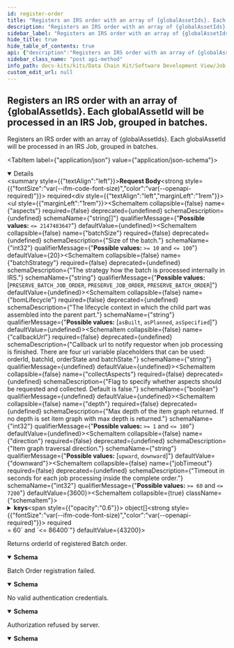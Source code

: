 ```yaml
---
id: register-order
title: "Registers an IRS order with an array of {globalAssetIds}. Each globalAssetId will be processed in an IRS Job, grouped in batches."
description: "Registers an IRS order with an array of {globalAssetIds}. Each globalAssetId will be processed in an IRS Job, grouped in batches."
sidebar_label: "Registers an IRS order with an array of {globalAssetIds}. Each globalAssetId will be processed in an IRS Job, grouped in batches."
hide_title: true
hide_table_of_contents: true
api: {"description":"Registers an IRS order with an array of {globalAssetIds}. Each globalAssetId will be processed in an IRS Job, grouped in batches.","operationId":"registerOrder","requestBody":{"content":{"application/json":{"schema":{"type":"object","additionalProperties":false,"description":"Request body for registering a new Batch Order.","properties":{"aspects":{"type":"array","items":{"type":"string"},"maxItems":2147483647},"batchSize":{"type":"integer","format":"int32","default":20,"description":"Size of the batch.","maximum":100,"minimum":10},"batchStrategy":{"type":"string","description":"The strategy how the batch is processed internally in IRS.","enum":["PRESERVE_BATCH_JOB_ORDER","PRESERVE_JOB_ORDER","PRESERVE_BATCH_ORDER"]},"bomLifecycle":{"type":"string","description":"The lifecycle context in which the child part was assembled into the parent part.","enum":["asBuilt","asPlanned","asSpecified"]},"callbackUrl":{"type":"string","description":"Callback url to notify requestor when job processing is finished. There are four uri variable placeholders that can be used: orderId, batchId, orderState and batchState.","example":"https://hostname.com/callback?orderId={orderId}&batchId={batchId}&orderState={orderState}&batchState={batchState}"},"collectAspects":{"type":"boolean","description":"Flag to specify whether aspects should be requested and collected. Default is false."},"depth":{"type":"integer","format":"int32","description":"Max depth of the item graph returned. If no depth is set item graph with max depth is returned.","maximum":100,"minimum":1},"direction":{"type":"string","default":"downward","description":"Item graph traversal direction.","enum":["upward","downward"]},"jobTimeout":{"type":"integer","format":"int32","default":3600,"description":"Timeout in seconds for each job processing inside the complete order.","maximum":7200,"minimum":60},"keys":{"type":"array","items":{"type":"object","additionalProperties":false,"description":"Key object contains required attributes for identify part chain entry node.","properties":{"bpn":{"type":"string","description":"BPN of partner providing the initial asset","example":"BPNL0123456789XX","maxLength":16,"minLength":16},"globalAssetId":{"type":"string","description":"Id of global asset.","example":"urn:uuid:6c311d29-5753-46d4-b32c-19b918ea93b0","maxLength":45,"minLength":45,"pattern":"^urn:uuid:[0-9a-fA-F]{8}-[0-9a-fA-F]{4}-[0-9a-fA-F]{4}-[0-9a-fA-F]{4}-[0-9a-fA-F]{12}$"}},"required":["bpn","globalAssetId"]},"maxItems":2147483647},"lookupBPNs":{"type":"boolean","description":"Flag to specify whether BPNs should be collected and resolved via the configured BPDM URL. Default is false."},"timeout":{"type":"integer","format":"int32","default":43200,"description":"Timeout in seconds for the complete batch order processing.","maximum":86400,"minimum":60}},"required":["keys"]}}},"required":true},"responses":{"201":{"content":{"application/json":{"examples":{"complete":{"value":{"id":"6c311d29-5753-46d4-b32c-19b918ea93b0"}}},"schema":{"type":"object","additionalProperties":false,"description":"Id of the created Batch order.","properties":{"id":{"type":"string","format":"uuid","description":"Id of the Batch Order."}}}}},"description":"Returns orderId of registered Batch order."},"400":{"content":{"application/json":{"examples":{"error":{"value":{"error":"Bad request","messages":["BadRequestException"],"statusCode":"400 BAD_REQUEST"}}},"schema":{"type":"object","additionalProperties":false,"description":"Error response.","properties":{"error":{"type":"string","description":"Error."},"messages":{"type":"array","description":"List of error messages.","items":{"type":"string"},"maxItems":2147483647},"statusCode":{"type":"string","description":"Error code.","enum":["100 CONTINUE","101 SWITCHING_PROTOCOLS","102 PROCESSING","103 EARLY_HINTS","103 CHECKPOINT","200 OK","201 CREATED","202 ACCEPTED","203 NON_AUTHORITATIVE_INFORMATION","204 NO_CONTENT","205 RESET_CONTENT","206 PARTIAL_CONTENT","207 MULTI_STATUS","208 ALREADY_REPORTED","226 IM_USED","300 MULTIPLE_CHOICES","301 MOVED_PERMANENTLY","302 FOUND","302 MOVED_TEMPORARILY","303 SEE_OTHER","304 NOT_MODIFIED","305 USE_PROXY","307 TEMPORARY_REDIRECT","308 PERMANENT_REDIRECT","400 BAD_REQUEST","401 UNAUTHORIZED","402 PAYMENT_REQUIRED","403 FORBIDDEN","404 NOT_FOUND","405 METHOD_NOT_ALLOWED","406 NOT_ACCEPTABLE","407 PROXY_AUTHENTICATION_REQUIRED","408 REQUEST_TIMEOUT","409 CONFLICT","410 GONE","411 LENGTH_REQUIRED","412 PRECONDITION_FAILED","413 PAYLOAD_TOO_LARGE","413 REQUEST_ENTITY_TOO_LARGE","414 URI_TOO_LONG","414 REQUEST_URI_TOO_LONG","415 UNSUPPORTED_MEDIA_TYPE","416 REQUESTED_RANGE_NOT_SATISFIABLE","417 EXPECTATION_FAILED","418 I_AM_A_TEAPOT","419 INSUFFICIENT_SPACE_ON_RESOURCE","420 METHOD_FAILURE","421 DESTINATION_LOCKED","422 UNPROCESSABLE_ENTITY","423 LOCKED","424 FAILED_DEPENDENCY","425 TOO_EARLY","426 UPGRADE_REQUIRED","428 PRECONDITION_REQUIRED","429 TOO_MANY_REQUESTS","431 REQUEST_HEADER_FIELDS_TOO_LARGE","451 UNAVAILABLE_FOR_LEGAL_REASONS","500 INTERNAL_SERVER_ERROR","501 NOT_IMPLEMENTED","502 BAD_GATEWAY","503 SERVICE_UNAVAILABLE","504 GATEWAY_TIMEOUT","505 HTTP_VERSION_NOT_SUPPORTED","506 VARIANT_ALSO_NEGOTIATES","507 INSUFFICIENT_STORAGE","508 LOOP_DETECTED","509 BANDWIDTH_LIMIT_EXCEEDED","510 NOT_EXTENDED","511 NETWORK_AUTHENTICATION_REQUIRED"]}}}}},"description":"Batch Order registration failed."},"401":{"content":{"application/json":{"examples":{"error":{"value":{"error":"Unauthorized","messages":["UnauthorizedException"],"statusCode":"401 UNAUTHORIZED"}}},"schema":{"type":"object","additionalProperties":false,"description":"Error response.","properties":{"error":{"type":"string","description":"Error."},"messages":{"type":"array","description":"List of error messages.","items":{"type":"string"},"maxItems":2147483647},"statusCode":{"type":"string","description":"Error code.","enum":["100 CONTINUE","101 SWITCHING_PROTOCOLS","102 PROCESSING","103 EARLY_HINTS","103 CHECKPOINT","200 OK","201 CREATED","202 ACCEPTED","203 NON_AUTHORITATIVE_INFORMATION","204 NO_CONTENT","205 RESET_CONTENT","206 PARTIAL_CONTENT","207 MULTI_STATUS","208 ALREADY_REPORTED","226 IM_USED","300 MULTIPLE_CHOICES","301 MOVED_PERMANENTLY","302 FOUND","302 MOVED_TEMPORARILY","303 SEE_OTHER","304 NOT_MODIFIED","305 USE_PROXY","307 TEMPORARY_REDIRECT","308 PERMANENT_REDIRECT","400 BAD_REQUEST","401 UNAUTHORIZED","402 PAYMENT_REQUIRED","403 FORBIDDEN","404 NOT_FOUND","405 METHOD_NOT_ALLOWED","406 NOT_ACCEPTABLE","407 PROXY_AUTHENTICATION_REQUIRED","408 REQUEST_TIMEOUT","409 CONFLICT","410 GONE","411 LENGTH_REQUIRED","412 PRECONDITION_FAILED","413 PAYLOAD_TOO_LARGE","413 REQUEST_ENTITY_TOO_LARGE","414 URI_TOO_LONG","414 REQUEST_URI_TOO_LONG","415 UNSUPPORTED_MEDIA_TYPE","416 REQUESTED_RANGE_NOT_SATISFIABLE","417 EXPECTATION_FAILED","418 I_AM_A_TEAPOT","419 INSUFFICIENT_SPACE_ON_RESOURCE","420 METHOD_FAILURE","421 DESTINATION_LOCKED","422 UNPROCESSABLE_ENTITY","423 LOCKED","424 FAILED_DEPENDENCY","425 TOO_EARLY","426 UPGRADE_REQUIRED","428 PRECONDITION_REQUIRED","429 TOO_MANY_REQUESTS","431 REQUEST_HEADER_FIELDS_TOO_LARGE","451 UNAVAILABLE_FOR_LEGAL_REASONS","500 INTERNAL_SERVER_ERROR","501 NOT_IMPLEMENTED","502 BAD_GATEWAY","503 SERVICE_UNAVAILABLE","504 GATEWAY_TIMEOUT","505 HTTP_VERSION_NOT_SUPPORTED","506 VARIANT_ALSO_NEGOTIATES","507 INSUFFICIENT_STORAGE","508 LOOP_DETECTED","509 BANDWIDTH_LIMIT_EXCEEDED","510 NOT_EXTENDED","511 NETWORK_AUTHENTICATION_REQUIRED"]}}}}},"description":"No valid authentication credentials."},"403":{"content":{"application/json":{"examples":{"error":{"value":{"error":"Forbidden","messages":["ForbiddenException"],"statusCode":"403 FORBIDDEN"}}},"schema":{"type":"object","additionalProperties":false,"description":"Error response.","properties":{"error":{"type":"string","description":"Error."},"messages":{"type":"array","description":"List of error messages.","items":{"type":"string"},"maxItems":2147483647},"statusCode":{"type":"string","description":"Error code.","enum":["100 CONTINUE","101 SWITCHING_PROTOCOLS","102 PROCESSING","103 EARLY_HINTS","103 CHECKPOINT","200 OK","201 CREATED","202 ACCEPTED","203 NON_AUTHORITATIVE_INFORMATION","204 NO_CONTENT","205 RESET_CONTENT","206 PARTIAL_CONTENT","207 MULTI_STATUS","208 ALREADY_REPORTED","226 IM_USED","300 MULTIPLE_CHOICES","301 MOVED_PERMANENTLY","302 FOUND","302 MOVED_TEMPORARILY","303 SEE_OTHER","304 NOT_MODIFIED","305 USE_PROXY","307 TEMPORARY_REDIRECT","308 PERMANENT_REDIRECT","400 BAD_REQUEST","401 UNAUTHORIZED","402 PAYMENT_REQUIRED","403 FORBIDDEN","404 NOT_FOUND","405 METHOD_NOT_ALLOWED","406 NOT_ACCEPTABLE","407 PROXY_AUTHENTICATION_REQUIRED","408 REQUEST_TIMEOUT","409 CONFLICT","410 GONE","411 LENGTH_REQUIRED","412 PRECONDITION_FAILED","413 PAYLOAD_TOO_LARGE","413 REQUEST_ENTITY_TOO_LARGE","414 URI_TOO_LONG","414 REQUEST_URI_TOO_LONG","415 UNSUPPORTED_MEDIA_TYPE","416 REQUESTED_RANGE_NOT_SATISFIABLE","417 EXPECTATION_FAILED","418 I_AM_A_TEAPOT","419 INSUFFICIENT_SPACE_ON_RESOURCE","420 METHOD_FAILURE","421 DESTINATION_LOCKED","422 UNPROCESSABLE_ENTITY","423 LOCKED","424 FAILED_DEPENDENCY","425 TOO_EARLY","426 UPGRADE_REQUIRED","428 PRECONDITION_REQUIRED","429 TOO_MANY_REQUESTS","431 REQUEST_HEADER_FIELDS_TOO_LARGE","451 UNAVAILABLE_FOR_LEGAL_REASONS","500 INTERNAL_SERVER_ERROR","501 NOT_IMPLEMENTED","502 BAD_GATEWAY","503 SERVICE_UNAVAILABLE","504 GATEWAY_TIMEOUT","505 HTTP_VERSION_NOT_SUPPORTED","506 VARIANT_ALSO_NEGOTIATES","507 INSUFFICIENT_STORAGE","508 LOOP_DETECTED","509 BANDWIDTH_LIMIT_EXCEEDED","510 NOT_EXTENDED","511 NETWORK_AUTHENTICATION_REQUIRED"]}}}}},"description":"Authorization refused by server."}},"security":[{"oAuth2":[]}],"tags":["Item Relationship Service"],"method":"post","path":"/irs/orders","servers":[{"url":"http://localhost:8080"}],"securitySchemes":{"oAuth2":{"flows":{"clientCredentials":{"scopes":{},"tokenUrl":"https://localhost"}},"type":"oauth2"}},"jsonRequestBodyExample":{"aspects":["string"],"batchSize":20,"batchStrategy":"PRESERVE_BATCH_JOB_ORDER","bomLifecycle":"asBuilt","callbackUrl":"https://hostname.com/callback?orderId={orderId}&batchId={batchId}&orderState={orderState}&batchState={batchState}","collectAspects":true,"depth":0,"direction":"downward","jobTimeout":3600,"keys":[{"bpn":"BPNL0123456789XX","globalAssetId":"urn:uuid:6c311d29-5753-46d4-b32c-19b918ea93b0"}],"lookupBPNs":true,"timeout":43200},"info":{"description":"The API of the Item Relationship Service (IRS) for retrieving item graphs along the value chain of CATENA-X partners.","title":"IRS API","version":"2.1.0"},"postman":{"name":"Registers an IRS order with an array of {globalAssetIds}. Each globalAssetId will be processed in an IRS Job, grouped in batches.","description":{"content":"Registers an IRS order with an array of {globalAssetIds}. Each globalAssetId will be processed in an IRS Job, grouped in batches.","type":"text/plain"},"url":{"path":["irs","orders"],"host":["{{baseUrl}}"],"query":[],"variable":[]},"header":[{"key":"Content-Type","value":"application/json"},{"key":"Accept","value":"application/json"}],"method":"POST","body":{"mode":"raw","raw":"\"\"","options":{"raw":{"language":"json"}}},"auth":{"type":"oauth2","oauth2":[]}}}
sidebar_class_name: "post api-method"
info_path: docs-kits/kits/Data Chain Kit/Software Development View/Job Api/irs-api
custom_edit_url: null
---
```



## Registers an IRS order with an array of {globalAssetIds}. Each globalAssetId will be processed in an IRS Job, grouped in batches.



Registers an IRS order with an array of {globalAssetIds}. Each globalAssetId will be processed in an IRS Job, grouped in batches.

<MimeTabs><TabItem label={"application/json"} value={"application/json-schema"}><details style={{}} data-collapsed={false} open={true}><summary style={{"textAlign":"left"}}><strong>Request Body</strong><strong style={{"fontSize":"var(--ifm-code-font-size)","color":"var(--openapi-required)"}}> required</strong></summary><div style={{"textAlign":"left","marginLeft":"1rem"}}></div><ul style={{"marginLeft":"1rem"}}><SchemaItem collapsible={false} name={"aspects"} required={false} deprecated={undefined} schemaDescription={undefined} schemaName={"string[]"} qualifierMessage={"**Possible values:** `<= 2147483647`"} defaultValue={undefined}></SchemaItem><SchemaItem collapsible={false} name={"batchSize"} required={false} deprecated={undefined} schemaDescription={"Size of the batch."} schemaName={"int32"} qualifierMessage={"**Possible values:** `>= 10` and `<= 100`"} defaultValue={20}></SchemaItem><SchemaItem collapsible={false} name={"batchStrategy"} required={false} deprecated={undefined} schemaDescription={"The strategy how the batch is processed internally in IRS."} schemaName={"string"} qualifierMessage={"**Possible values:** [`PRESERVE_BATCH_JOB_ORDER`, `PRESERVE_JOB_ORDER`, `PRESERVE_BATCH_ORDER`]"} defaultValue={undefined}></SchemaItem><SchemaItem collapsible={false} name={"bomLifecycle"} required={false} deprecated={undefined} schemaDescription={"The lifecycle context in which the child part was assembled into the parent part."} schemaName={"string"} qualifierMessage={"**Possible values:** [`asBuilt`, `asPlanned`, `asSpecified`]"} defaultValue={undefined}></SchemaItem><SchemaItem collapsible={false} name={"callbackUrl"} required={false} deprecated={undefined} schemaDescription={"Callback url to notify requestor when job processing is finished. There are four uri variable placeholders that can be used: orderId, batchId, orderState and batchState."} schemaName={"string"} qualifierMessage={undefined} defaultValue={undefined}></SchemaItem><SchemaItem collapsible={false} name={"collectAspects"} required={false} deprecated={undefined} schemaDescription={"Flag to specify whether aspects should be requested and collected. Default is false."} schemaName={"boolean"} qualifierMessage={undefined} defaultValue={undefined}></SchemaItem><SchemaItem collapsible={false} name={"depth"} required={false} deprecated={undefined} schemaDescription={"Max depth of the item graph returned. If no depth is set item graph with max depth is returned."} schemaName={"int32"} qualifierMessage={"**Possible values:** `>= 1` and `<= 100`"} defaultValue={undefined}></SchemaItem><SchemaItem collapsible={false} name={"direction"} required={false} deprecated={undefined} schemaDescription={"Item graph traversal direction."} schemaName={"string"} qualifierMessage={"**Possible values:** [`upward`, `downward`]"} defaultValue={"downward"}></SchemaItem><SchemaItem collapsible={false} name={"jobTimeout"} required={false} deprecated={undefined} schemaDescription={"Timeout in seconds for each job processing inside the complete order."} schemaName={"int32"} qualifierMessage={"**Possible values:** `>= 60` and `<= 7200`"} defaultValue={3600}></SchemaItem><SchemaItem collapsible={true} className={"schemaItem"}><details style={{}}><summary style={{}}><strong>keys</strong><span style={{"opacity":"0.6"}}> object[]</span><strong style={{"fontSize":"var(--ifm-code-font-size)","color":"var(--openapi-required)"}}> required</strong></summary><div style={{"marginLeft":"1rem"}}><div style={{"marginTop":".5rem","marginBottom":".5rem"}}>

**Possible values:** `<= 2147483647`

</div><SchemaItem collapsible={false} name={"bpn"} required={true} deprecated={undefined} schemaDescription={"BPN of partner providing the initial asset"} schemaName={"string"} qualifierMessage={"**Possible values:** `>= 16 characters` and `<= 16 characters`"} defaultValue={undefined}></SchemaItem><SchemaItem collapsible={false} name={"globalAssetId"} required={true} deprecated={undefined} schemaDescription={"Id of global asset."} schemaName={"string"} qualifierMessage={"**Possible values:** `>= 45 characters` and `<= 45 characters`, Value must match regular expression `^urn:uuid:[0-9a-fA-F]{8}-[0-9a-fA-F]{4}-[0-9a-fA-F]{4}-[0-9a-fA-F]{4}-[0-9a-fA-F]{12}$`"} defaultValue={undefined}></SchemaItem></div></details></SchemaItem><SchemaItem collapsible={false} name={"lookupBPNs"} required={false} deprecated={undefined} schemaDescription={"Flag to specify whether BPNs should be collected and resolved via the configured BPDM URL. Default is false."} schemaName={"boolean"} qualifierMessage={undefined} defaultValue={undefined}></SchemaItem><SchemaItem collapsible={false} name={"timeout"} required={false} deprecated={undefined} schemaDescription={"Timeout in seconds for the complete batch order processing."} schemaName={"int32"} qualifierMessage={"**Possible values:** `>= 60` and `<= 86400`"} defaultValue={43200}></SchemaItem></ul></details></TabItem></MimeTabs><div><ApiTabs><TabItem label={"201"} value={"201"}><div>

Returns orderId of registered Batch order.

</div><div><MimeTabs schemaType={"response"}><TabItem label={"application/json"} value={"application/json"}><SchemaTabs><TabItem label={"Schema"} value={"Schema"}><details style={{}} data-collapsed={false} open={true}><summary style={{"textAlign":"left"}}><strong>Schema</strong></summary><div style={{"textAlign":"left","marginLeft":"1rem"}}></div><ul style={{"marginLeft":"1rem"}}><SchemaItem collapsible={false} name={"id"} required={false} deprecated={undefined} schemaDescription={"Id of the Batch Order."} schemaName={"uuid"} qualifierMessage={undefined} defaultValue={undefined}></SchemaItem></ul></details></TabItem><TabItem label={"Example (from schema)"} value={"Example (from schema)"}><ResponseSamples responseExample={"{\n  \"id\": \"3fa85f64-5717-4562-b3fc-2c963f66afa6\"\n}"} language={"json"}></ResponseSamples></TabItem><TabItem label={"Complete"} value={"Complete"}><ResponseSamples responseExample={"{\n  \"id\": \"6c311d29-5753-46d4-b32c-19b918ea93b0\"\n}"} language={"json"}></ResponseSamples></TabItem></SchemaTabs></TabItem></MimeTabs></div></TabItem><TabItem label={"400"} value={"400"}><div>

Batch Order registration failed.

</div><div><MimeTabs schemaType={"response"}><TabItem label={"application/json"} value={"application/json"}><SchemaTabs><TabItem label={"Schema"} value={"Schema"}><details style={{}} data-collapsed={false} open={true}><summary style={{"textAlign":"left"}}><strong>Schema</strong></summary><div style={{"textAlign":"left","marginLeft":"1rem"}}></div><ul style={{"marginLeft":"1rem"}}><SchemaItem collapsible={false} name={"error"} required={false} deprecated={undefined} schemaDescription={"Error."} schemaName={"string"} qualifierMessage={undefined} defaultValue={undefined}></SchemaItem><SchemaItem collapsible={false} name={"messages"} required={false} deprecated={undefined} schemaDescription={"List of error messages."} schemaName={"string[]"} qualifierMessage={"**Possible values:** `<= 2147483647`"} defaultValue={undefined}></SchemaItem><SchemaItem collapsible={false} name={"statusCode"} required={false} deprecated={undefined} schemaDescription={"Error code."} schemaName={"string"} qualifierMessage={"**Possible values:** [`100 CONTINUE`, `101 SWITCHING_PROTOCOLS`, `102 PROCESSING`, `103 EARLY_HINTS`, `103 CHECKPOINT`, `200 OK`, `201 CREATED`, `202 ACCEPTED`, `203 NON_AUTHORITATIVE_INFORMATION`, `204 NO_CONTENT`, `205 RESET_CONTENT`, `206 PARTIAL_CONTENT`, `207 MULTI_STATUS`, `208 ALREADY_REPORTED`, `226 IM_USED`, `300 MULTIPLE_CHOICES`, `301 MOVED_PERMANENTLY`, `302 FOUND`, `302 MOVED_TEMPORARILY`, `303 SEE_OTHER`, `304 NOT_MODIFIED`, `305 USE_PROXY`, `307 TEMPORARY_REDIRECT`, `308 PERMANENT_REDIRECT`, `400 BAD_REQUEST`, `401 UNAUTHORIZED`, `402 PAYMENT_REQUIRED`, `403 FORBIDDEN`, `404 NOT_FOUND`, `405 METHOD_NOT_ALLOWED`, `406 NOT_ACCEPTABLE`, `407 PROXY_AUTHENTICATION_REQUIRED`, `408 REQUEST_TIMEOUT`, `409 CONFLICT`, `410 GONE`, `411 LENGTH_REQUIRED`, `412 PRECONDITION_FAILED`, `413 PAYLOAD_TOO_LARGE`, `413 REQUEST_ENTITY_TOO_LARGE`, `414 URI_TOO_LONG`, `414 REQUEST_URI_TOO_LONG`, `415 UNSUPPORTED_MEDIA_TYPE`, `416 REQUESTED_RANGE_NOT_SATISFIABLE`, `417 EXPECTATION_FAILED`, `418 I_AM_A_TEAPOT`, `419 INSUFFICIENT_SPACE_ON_RESOURCE`, `420 METHOD_FAILURE`, `421 DESTINATION_LOCKED`, `422 UNPROCESSABLE_ENTITY`, `423 LOCKED`, `424 FAILED_DEPENDENCY`, `425 TOO_EARLY`, `426 UPGRADE_REQUIRED`, `428 PRECONDITION_REQUIRED`, `429 TOO_MANY_REQUESTS`, `431 REQUEST_HEADER_FIELDS_TOO_LARGE`, `451 UNAVAILABLE_FOR_LEGAL_REASONS`, `500 INTERNAL_SERVER_ERROR`, `501 NOT_IMPLEMENTED`, `502 BAD_GATEWAY`, `503 SERVICE_UNAVAILABLE`, `504 GATEWAY_TIMEOUT`, `505 HTTP_VERSION_NOT_SUPPORTED`, `506 VARIANT_ALSO_NEGOTIATES`, `507 INSUFFICIENT_STORAGE`, `508 LOOP_DETECTED`, `509 BANDWIDTH_LIMIT_EXCEEDED`, `510 NOT_EXTENDED`, `511 NETWORK_AUTHENTICATION_REQUIRED`]"} defaultValue={undefined}></SchemaItem></ul></details></TabItem><TabItem label={"Example (from schema)"} value={"Example (from schema)"}><ResponseSamples responseExample={"{\n  \"error\": \"string\",\n  \"messages\": [\n    \"string\"\n  ],\n  \"statusCode\": \"100 CONTINUE\"\n}"} language={"json"}></ResponseSamples></TabItem><TabItem label={"Error"} value={"Error"}><ResponseSamples responseExample={"{\n  \"error\": \"Bad request\",\n  \"messages\": [\n    \"BadRequestException\"\n  ],\n  \"statusCode\": \"400 BAD_REQUEST\"\n}"} language={"json"}></ResponseSamples></TabItem></SchemaTabs></TabItem></MimeTabs></div></TabItem><TabItem label={"401"} value={"401"}><div>

No valid authentication credentials.

</div><div><MimeTabs schemaType={"response"}><TabItem label={"application/json"} value={"application/json"}><SchemaTabs><TabItem label={"Schema"} value={"Schema"}><details style={{}} data-collapsed={false} open={true}><summary style={{"textAlign":"left"}}><strong>Schema</strong></summary><div style={{"textAlign":"left","marginLeft":"1rem"}}></div><ul style={{"marginLeft":"1rem"}}><SchemaItem collapsible={false} name={"error"} required={false} deprecated={undefined} schemaDescription={"Error."} schemaName={"string"} qualifierMessage={undefined} defaultValue={undefined}></SchemaItem><SchemaItem collapsible={false} name={"messages"} required={false} deprecated={undefined} schemaDescription={"List of error messages."} schemaName={"string[]"} qualifierMessage={"**Possible values:** `<= 2147483647`"} defaultValue={undefined}></SchemaItem><SchemaItem collapsible={false} name={"statusCode"} required={false} deprecated={undefined} schemaDescription={"Error code."} schemaName={"string"} qualifierMessage={"**Possible values:** [`100 CONTINUE`, `101 SWITCHING_PROTOCOLS`, `102 PROCESSING`, `103 EARLY_HINTS`, `103 CHECKPOINT`, `200 OK`, `201 CREATED`, `202 ACCEPTED`, `203 NON_AUTHORITATIVE_INFORMATION`, `204 NO_CONTENT`, `205 RESET_CONTENT`, `206 PARTIAL_CONTENT`, `207 MULTI_STATUS`, `208 ALREADY_REPORTED`, `226 IM_USED`, `300 MULTIPLE_CHOICES`, `301 MOVED_PERMANENTLY`, `302 FOUND`, `302 MOVED_TEMPORARILY`, `303 SEE_OTHER`, `304 NOT_MODIFIED`, `305 USE_PROXY`, `307 TEMPORARY_REDIRECT`, `308 PERMANENT_REDIRECT`, `400 BAD_REQUEST`, `401 UNAUTHORIZED`, `402 PAYMENT_REQUIRED`, `403 FORBIDDEN`, `404 NOT_FOUND`, `405 METHOD_NOT_ALLOWED`, `406 NOT_ACCEPTABLE`, `407 PROXY_AUTHENTICATION_REQUIRED`, `408 REQUEST_TIMEOUT`, `409 CONFLICT`, `410 GONE`, `411 LENGTH_REQUIRED`, `412 PRECONDITION_FAILED`, `413 PAYLOAD_TOO_LARGE`, `413 REQUEST_ENTITY_TOO_LARGE`, `414 URI_TOO_LONG`, `414 REQUEST_URI_TOO_LONG`, `415 UNSUPPORTED_MEDIA_TYPE`, `416 REQUESTED_RANGE_NOT_SATISFIABLE`, `417 EXPECTATION_FAILED`, `418 I_AM_A_TEAPOT`, `419 INSUFFICIENT_SPACE_ON_RESOURCE`, `420 METHOD_FAILURE`, `421 DESTINATION_LOCKED`, `422 UNPROCESSABLE_ENTITY`, `423 LOCKED`, `424 FAILED_DEPENDENCY`, `425 TOO_EARLY`, `426 UPGRADE_REQUIRED`, `428 PRECONDITION_REQUIRED`, `429 TOO_MANY_REQUESTS`, `431 REQUEST_HEADER_FIELDS_TOO_LARGE`, `451 UNAVAILABLE_FOR_LEGAL_REASONS`, `500 INTERNAL_SERVER_ERROR`, `501 NOT_IMPLEMENTED`, `502 BAD_GATEWAY`, `503 SERVICE_UNAVAILABLE`, `504 GATEWAY_TIMEOUT`, `505 HTTP_VERSION_NOT_SUPPORTED`, `506 VARIANT_ALSO_NEGOTIATES`, `507 INSUFFICIENT_STORAGE`, `508 LOOP_DETECTED`, `509 BANDWIDTH_LIMIT_EXCEEDED`, `510 NOT_EXTENDED`, `511 NETWORK_AUTHENTICATION_REQUIRED`]"} defaultValue={undefined}></SchemaItem></ul></details></TabItem><TabItem label={"Example (from schema)"} value={"Example (from schema)"}><ResponseSamples responseExample={"{\n  \"error\": \"string\",\n  \"messages\": [\n    \"string\"\n  ],\n  \"statusCode\": \"100 CONTINUE\"\n}"} language={"json"}></ResponseSamples></TabItem><TabItem label={"Error"} value={"Error"}><ResponseSamples responseExample={"{\n  \"error\": \"Unauthorized\",\n  \"messages\": [\n    \"UnauthorizedException\"\n  ],\n  \"statusCode\": \"401 UNAUTHORIZED\"\n}"} language={"json"}></ResponseSamples></TabItem></SchemaTabs></TabItem></MimeTabs></div></TabItem><TabItem label={"403"} value={"403"}><div>

Authorization refused by server.

</div><div><MimeTabs schemaType={"response"}><TabItem label={"application/json"} value={"application/json"}><SchemaTabs><TabItem label={"Schema"} value={"Schema"}><details style={{}} data-collapsed={false} open={true}><summary style={{"textAlign":"left"}}><strong>Schema</strong></summary><div style={{"textAlign":"left","marginLeft":"1rem"}}></div><ul style={{"marginLeft":"1rem"}}><SchemaItem collapsible={false} name={"error"} required={false} deprecated={undefined} schemaDescription={"Error."} schemaName={"string"} qualifierMessage={undefined} defaultValue={undefined}></SchemaItem><SchemaItem collapsible={false} name={"messages"} required={false} deprecated={undefined} schemaDescription={"List of error messages."} schemaName={"string[]"} qualifierMessage={"**Possible values:** `<= 2147483647`"} defaultValue={undefined}></SchemaItem><SchemaItem collapsible={false} name={"statusCode"} required={false} deprecated={undefined} schemaDescription={"Error code."} schemaName={"string"} qualifierMessage={"**Possible values:** [`100 CONTINUE`, `101 SWITCHING_PROTOCOLS`, `102 PROCESSING`, `103 EARLY_HINTS`, `103 CHECKPOINT`, `200 OK`, `201 CREATED`, `202 ACCEPTED`, `203 NON_AUTHORITATIVE_INFORMATION`, `204 NO_CONTENT`, `205 RESET_CONTENT`, `206 PARTIAL_CONTENT`, `207 MULTI_STATUS`, `208 ALREADY_REPORTED`, `226 IM_USED`, `300 MULTIPLE_CHOICES`, `301 MOVED_PERMANENTLY`, `302 FOUND`, `302 MOVED_TEMPORARILY`, `303 SEE_OTHER`, `304 NOT_MODIFIED`, `305 USE_PROXY`, `307 TEMPORARY_REDIRECT`, `308 PERMANENT_REDIRECT`, `400 BAD_REQUEST`, `401 UNAUTHORIZED`, `402 PAYMENT_REQUIRED`, `403 FORBIDDEN`, `404 NOT_FOUND`, `405 METHOD_NOT_ALLOWED`, `406 NOT_ACCEPTABLE`, `407 PROXY_AUTHENTICATION_REQUIRED`, `408 REQUEST_TIMEOUT`, `409 CONFLICT`, `410 GONE`, `411 LENGTH_REQUIRED`, `412 PRECONDITION_FAILED`, `413 PAYLOAD_TOO_LARGE`, `413 REQUEST_ENTITY_TOO_LARGE`, `414 URI_TOO_LONG`, `414 REQUEST_URI_TOO_LONG`, `415 UNSUPPORTED_MEDIA_TYPE`, `416 REQUESTED_RANGE_NOT_SATISFIABLE`, `417 EXPECTATION_FAILED`, `418 I_AM_A_TEAPOT`, `419 INSUFFICIENT_SPACE_ON_RESOURCE`, `420 METHOD_FAILURE`, `421 DESTINATION_LOCKED`, `422 UNPROCESSABLE_ENTITY`, `423 LOCKED`, `424 FAILED_DEPENDENCY`, `425 TOO_EARLY`, `426 UPGRADE_REQUIRED`, `428 PRECONDITION_REQUIRED`, `429 TOO_MANY_REQUESTS`, `431 REQUEST_HEADER_FIELDS_TOO_LARGE`, `451 UNAVAILABLE_FOR_LEGAL_REASONS`, `500 INTERNAL_SERVER_ERROR`, `501 NOT_IMPLEMENTED`, `502 BAD_GATEWAY`, `503 SERVICE_UNAVAILABLE`, `504 GATEWAY_TIMEOUT`, `505 HTTP_VERSION_NOT_SUPPORTED`, `506 VARIANT_ALSO_NEGOTIATES`, `507 INSUFFICIENT_STORAGE`, `508 LOOP_DETECTED`, `509 BANDWIDTH_LIMIT_EXCEEDED`, `510 NOT_EXTENDED`, `511 NETWORK_AUTHENTICATION_REQUIRED`]"} defaultValue={undefined}></SchemaItem></ul></details></TabItem><TabItem label={"Example (from schema)"} value={"Example (from schema)"}><ResponseSamples responseExample={"{\n  \"error\": \"string\",\n  \"messages\": [\n    \"string\"\n  ],\n  \"statusCode\": \"100 CONTINUE\"\n}"} language={"json"}></ResponseSamples></TabItem><TabItem label={"Error"} value={"Error"}><ResponseSamples responseExample={"{\n  \"error\": \"Forbidden\",\n  \"messages\": [\n    \"ForbiddenException\"\n  ],\n  \"statusCode\": \"403 FORBIDDEN\"\n}"} language={"json"}></ResponseSamples></TabItem></SchemaTabs></TabItem></MimeTabs></div></TabItem></ApiTabs></div>
      